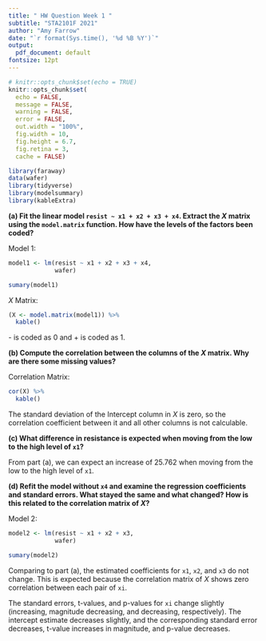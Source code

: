 ```yaml
---
title: " HW Question Week 1 "
subtitle: "STA2101F 2021"
author: "Amy Farrow"
date: "`r format(Sys.time(), '%d %B %Y')`"
output:
  pdf_document: default
fontsize: 12pt
---
```


```r
# knitr::opts_chunk$set(echo = TRUE)
knitr::opts_chunk$set(
  echo = FALSE,
  message = FALSE,
  warning = FALSE,
  error = FALSE, 
  out.width = "100%",
  fig.width = 10,
  fig.height = 6.7, 
  fig.retina = 3,
  cache = FALSE)
```

```r
library(faraway)
data(wafer)
library(tidyverse)
library(modelsummary)
library(kableExtra)
```

**(a) Fit the linear model `resist ~ x1 + x2 + x3 + x4`. Extract the $X$ matrix using the `model.matrix` function. How have the levels of the factors been coded?**

Model 1:

```r
model1 <- lm(resist ~ x1 + x2 + x3 + x4,
             wafer)

sumary(model1)
```

$X$ Matrix:

```r
(X <- model.matrix(model1)) %>%
  kable()
```

\- is coded as 0 and + is coded as 1.

**(b) Compute the correlation between the columns of the $X$ matrix. Why are there some missing values?**

Correlation Matrix:

```r
cor(X) %>%
  kable()
```

The standard deviation of the Intercept column in $X$ is zero, so the correlation coefficient between it and all other columns is not calculable.

**(c) What difference in resistance is expected when moving from the low to the high level of `x1`?**

From part (a), we can expect an increase of 25.762 when moving from the low to the high level of `x1`.

**(d) Refit the model without `x4` and examine the regression coefficients and standard errors. What stayed the same and what changed? How is this related to the correlation matrix of $X$?**

Model 2:

```r
model2 <- lm(resist ~ x1 + x2 + x3,
             wafer)

sumary(model2)
```

Comparing to part (a), the estimated coefficients for `x1`, `x2`, and `x3` do not change. This is expected because the correlation matrix of $X$ shows zero correlation between each pair of `xi`.

The standard errors, t-values, and p-values for `xi` change slightly (increasing, magnitude decreasing, and decreasing, respectively). The intercept estimate decreases slightly, and the corresponding standard error decreases, t-value increases in magnitude, and p-value decreases.
